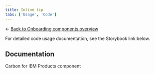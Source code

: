 ```yaml
---
title: Inline tip
tabs: ['Usage', 'Code']
---
```


← [Back to Onboarding components overview](/components/onboarding/overview#carbon-components)

<PageDescription className="code-description">

For detailed code usage documentation, see the Storybook link below.

</PageDescription>

## Documentation

Carbon for IBM Products component

<Row className="resource-card-group">
  <Column colLg={4} colMd={4} noGutterSm>
    <ResourceCard
      subTitle="Inline tip - Storybook"
      href="https://v1-carbon-for-ibm-products.netlify.app/?path=/story/ibm-products-novice-to-pro-inlinetip-canary--inline-tip"
      target="_blank"
      actionIcon="arrowRight"
    />
  </Column>
</Row>
